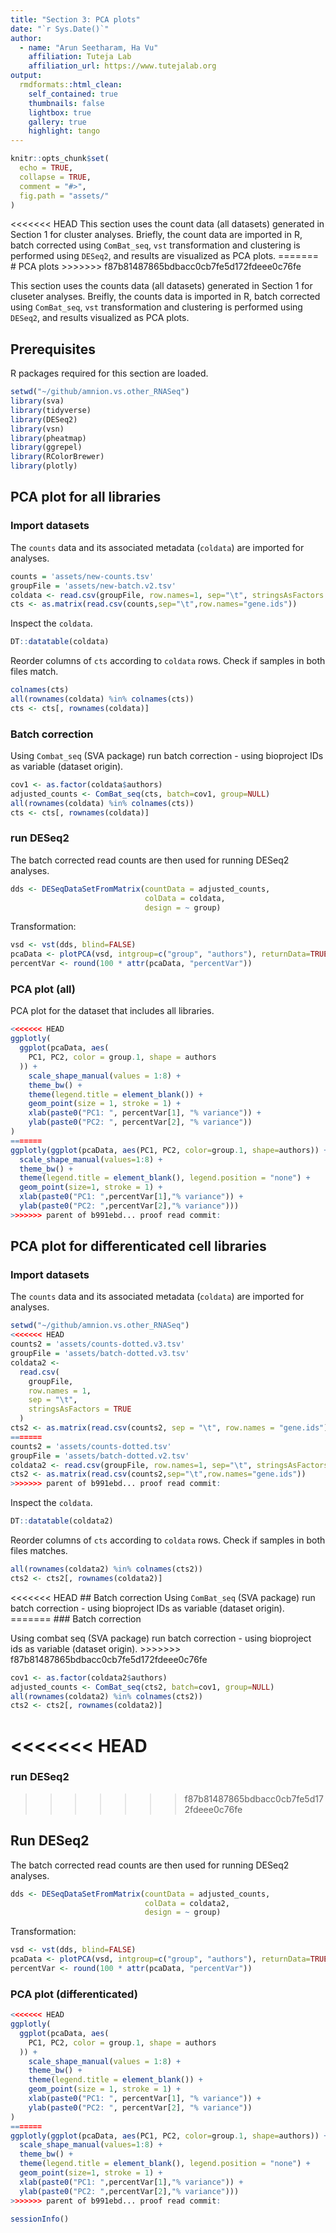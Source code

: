 ---
title: "Section 3: PCA plots"
date: "`r Sys.Date()`"
author:
  - name: "Arun Seetharam, Ha Vu"
    affiliation: Tuteja Lab
    affiliation_url: https://www.tutejalab.org
output:
  rmdformats::html_clean:
    self_contained: true
    thumbnails: false
    lightbox: true
    gallery: true
    highlight: tango
---

```{r setup, include=FALSE}

knitr::opts_chunk$set(
  echo = TRUE,
  collapse = TRUE,
  comment = "#>",
  fig.path = "assets/"
)
```

<<<<<<< HEAD
This section uses the count data (all datasets) generated in Section 1 for cluster analyses. Briefly, the count data are imported in R, batch corrected using `ComBat_seq`, `vst` transformation and clustering is performed using `DESeq2`, and results are visualized as PCA plots.
=======
# PCA plots
>>>>>>> f87b81487865bdbacc0cb7fe5d172fdeee0c76fe

This section uses the counts data (all datasets) generated in Section 1 for cluseter analyses. Breifly, the counts data is imported in R, batch corrected using `ComBat_seq`, `vst` transformation and clustering is performed using `DESeq2`, and results visualized as PCA plots.

## Prerequisites

R packages required for this section are loaded.

```{r, warnings=TRUE, message=FALSE}
setwd("~/github/amnion.vs.other_RNASeq")
library(sva)
library(tidyverse)
library(DESeq2)
library(vsn)
library(pheatmap)
library(ggrepel)
library(RColorBrewer)
library(plotly)
```

## PCA plot for all libraries

### Import datasets

The `counts` data and its associated metadata (`coldata`) are imported for analyses.

```{r dataset, warnings=TRUE, message=FALSE}
counts = 'assets/new-counts.tsv'
groupFile = 'assets/new-batch.v2.tsv'
coldata <- read.csv(groupFile, row.names=1, sep="\t", stringsAsFactors = TRUE)
cts <- as.matrix(read.csv(counts,sep="\t",row.names="gene.ids"))
```

Inspect the `coldata`.

```{r coldata}
DT::datatable(coldata)
```

Reorder columns of `cts` according to `coldata` rows. Check if samples in both files match.

```{r order, warnings=TRUE, message=FALSE}
colnames(cts)
all(rownames(coldata) %in% colnames(cts))
cts <- cts[, rownames(coldata)]
```

### Batch correction

Using `Combat_seq` (SVA package) run batch correction - using bioproject IDs as variable (dataset origin).

```{r batchcorrect, warnings=TRUE, message=TRUE}
cov1 <- as.factor(coldata$authors)
adjusted_counts <- ComBat_seq(cts, batch=cov1, group=NULL)
all(rownames(coldata) %in% colnames(cts))
cts <- cts[, rownames(coldata)]
```

### run DESeq2

The batch corrected read counts are then used for running DESeq2 analyses.

```{r deseq2, warnings=TRUE, message=FALSE}
dds <- DESeqDataSetFromMatrix(countData = adjusted_counts,
                              colData = coldata,
                              design = ~ group)
```

Transformation:
```{r vst, warnings=TRUE, message=FALSE}
vsd <- vst(dds, blind=FALSE)
pcaData <- plotPCA(vsd, intgroup=c("group", "authors"), returnData=TRUE)
percentVar <- round(100 * attr(pcaData, "percentVar"))
```

### PCA plot (all)

PCA plot for the dataset that includes all libraries.

```{r pcaplot, fig.cap="Fig 3.1: PCA plots (all samples)", fig.width=8, fig.height=8}
<<<<<<< HEAD
ggplotly(
  ggplot(pcaData, aes(
    PC1, PC2, color = group.1, shape = authors
  )) +
    scale_shape_manual(values = 1:8) +
    theme_bw() +
    theme(legend.title = element_blank()) +
    geom_point(size = 1, stroke = 1) +
    xlab(paste0("PC1: ", percentVar[1], "% variance")) +
    ylab(paste0("PC2: ", percentVar[2], "% variance"))
)
=======
ggplotly(ggplot(pcaData, aes(PC1, PC2, color=group.1, shape=authors)) +
  scale_shape_manual(values=1:8) + 
  theme_bw() +
  theme(legend.title = element_blank(), legend.position = "none") +
  geom_point(size=1, stroke = 1) +
  xlab(paste0("PC1: ",percentVar[1],"% variance")) +
  ylab(paste0("PC2: ",percentVar[2],"% variance")))
>>>>>>> parent of b991ebd... proof read commit:
```

## PCA plot for differenticated cell libraries

### Import datasets

The `counts` data and its associated metadata (`coldata`) are imported for analyses.

```{r import2, warnings=TRUE, message=FALSE}
setwd("~/github/amnion.vs.other_RNASeq")
<<<<<<< HEAD
counts2 = 'assets/counts-dotted.v3.tsv'
groupFile = 'assets/batch-dotted.v3.tsv'
coldata2 <-
  read.csv(
    groupFile,
    row.names = 1,
    sep = "\t",
    stringsAsFactors = TRUE
  )
cts2 <- as.matrix(read.csv(counts2, sep = "\t", row.names = "gene.ids"))
=======
counts2 = 'assets/counts-dotted.tsv'
groupFile = 'assets/batch-dotted.v2.tsv'
coldata2 <- read.csv(groupFile, row.names=1, sep="\t", stringsAsFactors = TRUE)
cts2 <- as.matrix(read.csv(counts2,sep="\t",row.names="gene.ids"))
>>>>>>> parent of b991ebd... proof read commit:
```

Inspect the `coldata`.

```{r coldata2}
DT::datatable(coldata2)
```

Reorder columns of `cts` according to `coldata` rows. Check if samples in both files matches.
```{r order2}
all(rownames(coldata2) %in% colnames(cts2))
cts2 <- cts2[, rownames(coldata2)]
```

<<<<<<< HEAD
## Batch correction
Using `ComBat_seq` (SVA package) run batch correction - using bioproject IDs as variable (dataset origin).
=======
### Batch correction

Using combat seq (SVA package) run batch correction - using bioproject ids as variable (dataset origin).
>>>>>>> f87b81487865bdbacc0cb7fe5d172fdeee0c76fe

```{r batchcorrect2, warnings=TRUE, message=TRUE}
cov1 <- as.factor(coldata2$authors)
adjusted_counts <- ComBat_seq(cts2, batch=cov1, group=NULL)
all(rownames(coldata2) %in% colnames(cts2))
cts2 <- cts2[, rownames(coldata2)]
```
<<<<<<< HEAD
=======
### run DESeq2
>>>>>>> f87b81487865bdbacc0cb7fe5d172fdeee0c76fe

## Run DESeq2
The batch corrected read counts are then used for running DESeq2 analyses.

```{r deseq2b, warnings=TRUE, message=FALSE}
dds <- DESeqDataSetFromMatrix(countData = adjusted_counts,
                              colData = coldata2,
                              design = ~ group)
```

Transformation:

```{r vst2, warnings=TRUE, message=FALSE}
vsd <- vst(dds, blind=FALSE)
pcaData <- plotPCA(vsd, intgroup=c("group", "authors"), returnData=TRUE)
percentVar <- round(100 * attr(pcaData, "percentVar"))
```

### PCA plot (differenticated)

```{r PCAplotDiffer, fig.cap="Fig 3.2: PCA plots (differenticated)", fig.width=8, fig.height=8}
<<<<<<< HEAD
ggplotly(
  ggplot(pcaData, aes(
    PC1, PC2, color = group.1, shape = authors
  )) +
    scale_shape_manual(values = 1:8) +
    theme_bw() +
    theme(legend.title = element_blank()) +
    geom_point(size = 1, stroke = 1) +
    xlab(paste0("PC1: ", percentVar[1], "% variance")) +
    ylab(paste0("PC2: ", percentVar[2], "% variance"))
)
=======
ggplotly(ggplot(pcaData, aes(PC1, PC2, color=group.1, shape=authors)) +
  scale_shape_manual(values=1:8) + 
  theme_bw() +
  theme(legend.title = element_blank(), legend.position = "none") +
  geom_point(size=1, stroke = 1) +
  xlab(paste0("PC1: ",percentVar[1],"% variance")) +
  ylab(paste0("PC2: ",percentVar[2],"% variance")))
>>>>>>> parent of b991ebd... proof read commit:
```


```{r sessioninfo}
sessionInfo()
```



